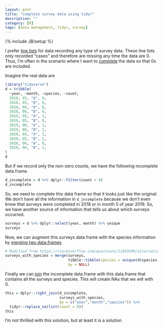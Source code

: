 ```yaml
---
layout: post
title: "Complete survey data using tidyr"
description: ""
category: [R]
tags: [data management, tidyr, survey]
---
```


{% include JB/setup %}

I prefer [line lists](https://outbreaktools.ca/background/line-lists/) for data
recording any type of survey data. 
These line lists only recorded "cases" and therefore are missing any time the 
data are 0. 
Thus, I'm often in the scenario where I want to 
[complete](https://tidyr.tidyverse.org/reference/complete.html)
the data so that 0s are included.

Imagine the real data are 

```r
library("tidyverse")
d = tribble(
  ~year, ~month, ~species, ~count,
  2018, 05, "A", 0,
  2018, 05, "B", 0,
  2018, 06, "A", 0,
  2018, 06, "B", 0,
  2019, 05, "A", 1, 
  2019, 05, "B", 0, 
  2019, 06, "A", 1, 
  2019, 06, "B", 1, 
  2020, 05, "A", 1, 
  2020, 05, "B", 1, 
  2020, 06, "A", 0, 
  2020, 06, "B", 1, 
)
d
```

But if we record only the non-zero counts, we have the following incomplete
data.frame.

```r
d_incomplete = d %>% dplyr::filter(count > 0)
d_incomplete
```

So, we need to complete this data frame so that it looks just like the
original. 
We don't have all the information in `d_incomplete` because we don't even 
know that surveys were completed in 2018 or in month 5 of year 2019. 
So, we have another source of information that tells us about which surveys
occurred.

```r
surveys = d %>% dplyr::select(year, month) %>% unique
surveys
```

Now, we can augment this surveys data frame with the species information
by [merging two data.frames](https://stackoverflow.com/questions/11693599/alternative-to-expand-grid-for-data-frames)

```r
# Modified from https://stackoverflow.com/questions/11693599/alternative-to-expand-grid-for-data-frames
surveys_with_species = merge(surveys, 
                             tibble::tibble(species = unique(d$species)), 
                             by = NULL)
```

Finally we can 
[join](https://dplyr.tidyverse.org/reference/join.tbl_df.html) 
the incomplete data.frame with this data.frame that contains all the surveys
and species. 
This will create NAs that we will with 0.

```r
this = dplyr::right_join(d_incomplete, 
                         surveys_with_species, 
                         by = c("year","month","species")) %>%
  tidyr::replace_na(list(count = 0))
this
```

I'm not thrilled with this solution, but at least it is a solution